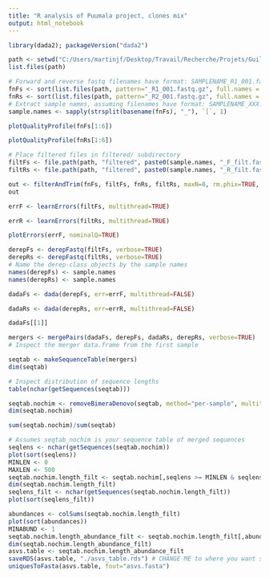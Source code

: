 ---
title: "R analysis of Puumala project, clones mix"
output: html_notebook
---



```{r}
library(dada2); packageVersion("dada2")
```

```{r}
path <- setwd("C:/Users/martinjf/Desktop/Travail/Recherche/Projets/Guillaume -puumala/Puumala_analysis/mix_clones/")
list.files(path)
```

```{r}
# Forward and reverse fastq filenames have format: SAMPLENAME_R1_001.fastq and SAMPLENAME_R2_001.fastq
fnFs <- sort(list.files(path, pattern="_R1_001.fastq.gz", full.names = TRUE))
fnRs <- sort(list.files(path, pattern="_R2_001.fastq.gz", full.names = TRUE))
# Extract sample names, assuming filenames have format: SAMPLENAME_XXX.fastq.gz
sample.names <- sapply(strsplit(basename(fnFs), "_"), `[`, 1)
```

```{r}
plotQualityProfile(fnFs[1:6])
```
```{r}
plotQualityProfile(fnRs[1:6])
```
```{r}
# Place filtered files in filtered/ subdirectory
filtFs <- file.path(path, "filtered", paste0(sample.names, "_F_filt.fastq.gz"))
filtRs <- file.path(path, "filtered", paste0(sample.names, "_R_filt.fastq.gz"))
```

```{r}
out <- filterAndTrim(fnFs, filtFs, fnRs, filtRs, maxN=0, rm.phix=TRUE, compress=TRUE, multithread=FALSE) # On Windows set multithread=FALSE
out
```

```{r}
errF <- learnErrors(filtFs, multithread=TRUE)
```

```{r}
errR <- learnErrors(filtRs, multithread=TRUE)
```
```{r}
plotErrors(errF, nominalQ=TRUE)
```
```{r}
derepFs <- derepFastq(filtFs, verbose=TRUE)
derepRs <- derepFastq(filtRs, verbose=TRUE)
# Name the derep-class objects by the sample names
names(derepFs) <- sample.names
names(derepRs) <- sample.names
```

```{r}
dadaFs <- dada(derepFs, err=errF, multithread=FALSE)
```

```{r}
dadaRs <- dada(derepRs, err=errR, multithread=FALSE)
```

```{r}
dadaFs[[1]]
```

```{r}
mergers <- mergePairs(dadaFs, derepFs, dadaRs, derepRs, verbose=TRUE)
# Inspect the merger data.frame from the first sample

```
```{r}
seqtab <- makeSequenceTable(mergers)
dim(seqtab)
```

```{r}
# Inspect distribution of sequence lengths
table(nchar(getSequences(seqtab)))
```

```{r}
seqtab.nochim <- removeBimeraDenovo(seqtab, method="per-sample", multithread=FALSE, verbose=TRUE)
dim(seqtab.nochim)
```

```{r}
sum(seqtab.nochim)/sum(seqtab)

```

```{r}
# Assumes seqtab_nochim is your sequence table of merged sequences
seqlens <- nchar(getSequences(seqtab.nochim))
plot(sort(seqlens))
MINLEN <- 0
MAXLEN <- 500
seqtab.nochim.length_filt <- seqtab.nochim[,seqlens >= MINLEN & seqlens <= MAXLEN]
dim(seqtab.nochim.length_filt)
seqlens_filt <- nchar(getSequences(seqtab.nochim.length_filt))
plot(sort(seqlens_filt))

abundances <- colSums(seqtab.nochim.length_filt)
plot(sort(abundances))
MINABUND <- 1
seqtab.nochim.length_abundance_filt <- seqtab.nochim.length_filt[,abundances >= MINABUND]
dim(seqtab.nochim.length_abundance_filt)
asvs.table <- seqtab.nochim.length_abundance_filt
saveRDS(asvs.table, "./asvs_table.rds") # CHANGE ME to where you want sequence table saved
uniquesToFasta(asvs.table, fout="asvs.fasta")

```

